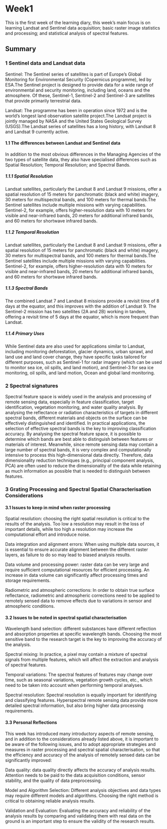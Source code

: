 # Week1 {.unnumbered}

This is the first week of the learning diary, this week's main focus is on learning Landsat and Sentinel data acquisition; basic raster image statistics and processing; and statistical analysis of spectral features.

## Summary

### 1 Sentinel data and Landsat data

Sentinel: The Sentinel series of satellites is part of Europe's Global Monitoring for Environmental Security (Copernicus programme), led by ESA.The Sentinel project is designed to provide data for a wide range of environmental and security monitoring, including land, oceans and the atmosphere. Of these, Sentinel-1, Sentinel-2 and Sentinel-3 are satellites that provide primarily terrestrial data.

Landsat: The programme has been in operation since 1972 and is the world's longest land observation satellite project.The Landsat project is jointly managed by NASA and the United States Geological Survey (USGS).The Landsat series of satellites has a long history, with Landsat 8 and Landsat 9 currently active.

#### 1.1 The differences between Landsat and Sentinel data

In addition to the most obvious differences in the Managing Agencies of the two types of satellite data, they also have specialised differences such as Spatial Resolution; Temporal Resolution; and Spectral Bands.

##### 1.1.1 Spatial Resolution

Landsat satellites, particularly the Landsat 8 and Landsat 9 missions, offer a spatial resolution of 15 meters for panchromatic (black and white) imagery, 30 meters for multispectral bands, and 100 meters for thermal bands.The Sentinel satellites include multiple missions with varying capabilities. Sentinel-2, for example, offers higher-resolution data with 10 meters for visible and near-infrared bands, 20 meters for additional infrared bands, and 60 meters for shortwave infrared bands.

##### 1.1.2 Temporal Resolution

Landsat satellites, particularly the Landsat 8 and Landsat 9 missions, offer a spatial resolution of 15 meters for panchromatic (black and white) imagery, 30 meters for multispectral bands, and 100 meters for thermal bands.The Sentinel satellites include multiple missions with varying capabilities. Sentinel-2, for example, offers higher-resolution data with 10 meters for visible and near-infrared bands, 20 meters for additional infrared bands, and 60 meters for shortwave infrared bands.

##### 1.1.3 Spectral Bands

The combined Landsat 7 and Landsat 8 missions provide a revisit time of 8 days at the equator, and this improves with the addition of Landsat 9. The Sentinel-2 mission has two satellites (2A and 2B) working in tandem, offering a revisit time of 5 days at the equator, which is more frequent than Landsat.

##### 1.1.4 Primary Uses

While Sentinel data are also used for applications similar to Landsat, including monitoring deforestation, glacier dynamics, urban sprawl, and land use and land cover change, they have specific tasks tailored for different purposes, such as Sentinel-1 for radar imagery (which can be used to monitor sea ice, oil spills, and land motion), and Sentinel-3 for sea ice monitoring, oil spills, and land motion, Ocean and global land monitoring.

### 2 Spectral signatures

Spectral feature space is widely used in the analysis and processing of remote sensing data, especially in feature classification, target identification, vegetation monitoring, and water quality analysis. By analysing the reflectance or radiation characteristics of targets in different spectral bands, different materials and objects on the surface can be effectively distinguished and identified. In practical applications, the selection of effective spectral bands is the key to improving classification accuracy. By analysing the spectral feature space, it is possible to determine which bands are best able to distinguish between features or materials of interest. Meanwhile, since remote sensing data may contain a large number of spectral bands, it is very complex and computationally intensive to process this high-dimensional data directly. Therefore, data dimensionality reduction techniques (e.g., principal component analysis, PCA) are often used to reduce the dimensionality of the data while retaining as much information as possible that is needed to distinguish between features.

### 3 Grating Processing and Spectral Spatial Characterisation Considerations

#### 3.1 Issues to keep in mind when raster processing

Spatial resolution: choosing the right spatial resolution is critical to the results of the analysis. Too low a resolution may result in the loss of important details, while too high a resolution may increase the computational effort and introduce noise.

Data integration and alignment errors: When using multiple data sources, it is essential to ensure accurate alignment between the different raster layers, as failure to do so may lead to biased analysis results.

Data volume and processing power: raster data can be very large and require sufficient computational resources for efficient processing. An increase in data volume can significantly affect processing times and storage requirements.

Radiometric and atmospheric corrections: In order to obtain true surface reflectance, radiometric and atmospheric corrections need to be applied to remotely sensed data to remove effects due to variations in sensor and atmospheric conditions.

#### 3.2 Issues to be noted in spectral spatial characterisation

Wavelength band selection: different substances have different reflection and absorption properties at specific wavelength bands. Choosing the most sensitive band to the research target is the key to improving the accuracy of the analysis.

Spectral mixing: In practice, a pixel may contain a mixture of spectral signals from multiple features, which will affect the extraction and analysis of spectral features.

Temporal variations: The spectral features of features may change over time, such as seasonal variations, vegetation growth cycles, etc., which need to be taken into account when performing temporal analyses.

Spectral resolution: Spectral resolution is equally important for identifying and classifying features. Hyperspectral remote sensing data provide more detailed spectral information, but also bring higher data processing requirements.

#### 3.3 Personal Reflections

This week has introduced many introductory aspects of remote sensing, and in addition to the considerations already listed above, it is important to be aware of the following issues, and to adopt appropriate strategies and measures in raster processing and spectral spatial characterisation, so that the efficiency and accuracy of the analysis of remotely sensed data can be significantly improved:

Data quality: data quality directly affects the accuracy of analysis results. Attention needs to be paid to the data acquisition conditions, sensor stability, and the quality of data preprocessing.

Model and Algorithm Selection: Different analysis objectives and data types may require different models and algorithms. Choosing the right method is critical to obtaining reliable analysis results.

Validation and Evaluation: Evaluating the accuracy and reliability of the analysis results by comparing and validating them with real data on the ground is an important step to ensure the validity of the research results.

